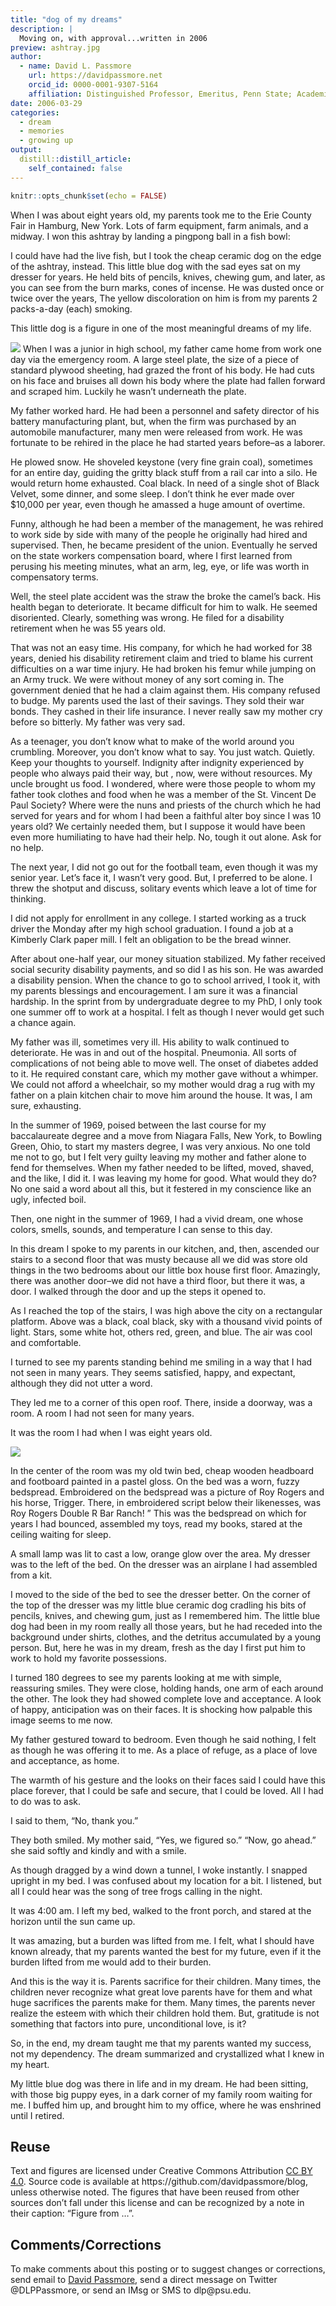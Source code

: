 ```yaml
---
title: "dog of my dreams"
description: |
  Moving on, with approval...written in 2006
preview: ashtray.jpg
author:
  - name: David L. Passmore
    url: https://davidpassmore.net
    orcid_id: 0000-0001-9307-5164
    affiliation: Distinguished Professor, Emeritus, Penn State; Academic Visitor, University of Pittsburgh
date: 2006-03-29
categories:
  - dream
  - memories
  - growing up
output:
  distill::distill_article:
    self_contained: false
---
```


```r
knitr::opts_chunk$set(echo = FALSE)
```

When I was about eight years old, my parents took me to the Erie County Fair in Hamburg, New York. Lots of farm equipment, farm animals, and a midway. I won this ashtray by landing a pingpong ball in a fish bowl:


I could have had the live fish, but I took the cheap ceramic dog on the edge of the ashtray, instead.
This little blue dog with the sad eyes sat on my dresser for years. He held bits of pencils, knives, chewing gum, and later, as you can see from the burn marks, cones of incense. He was dusted once or twice over the years, The yellow discoloration on him is from my parents 2 packs-a-day (each) smoking.

This little dog is a figure in one of the most meaningful dreams of my life.

![](ashtray.jpg)
When I was a junior in high school, my father came home from work one day via the emergency room. A large steel plate, the size of a piece of standard plywood sheeting, had grazed the front of his body. He had cuts on his face and bruises all down his body where the plate had fallen forward and scraped him. Luckily he wasn't underneath the plate.

My father worked hard. He had been a personnel and safety director of his battery manufacturing plant, but, when the firm was purchased by an automobile manufacturer, many men were released from work. He was fortunate to be rehired in the place he had started years before--as a laborer.

He plowed snow. He shoveled keystone (very fine grain coal), sometimes for an entire day, guiding the gritty black stuff from a rail car into a silo. He would return home exhausted. Coal black. In need of a single shot of Black Velvet, some dinner, and some sleep. I don't think he ever made over $10,000 per year, even though he amassed a huge amount of overtime.

Funny, although he had been a member of the management, he was rehired to work side by side with many of the people he originally had hired and supervised. Then, he became president of the union. Eventually he served on the state workers compensation board, where I first learned from perusing his meeting minutes, what an arm, leg, eye, or life was worth in compensatory terms.

Well, the steel plate accident was the straw the broke the camel's back. His health began to deteriorate. It became difficult for him to walk. He seemed disoriented. Clearly, something was wrong. He filed for a disability retirement when he was 55 years old.

That was not an easy time. His company, for which he had worked for 38 years, denied his disability retirement claim and tried to blame his current difficulties on a war time injury. He had broken his femur while jumping on an Army truck. We were without money of any sort coming in. The government denied that he had a claim against them. His company refused to budge. My parents used the last of their savings. They sold their war bonds. They cashed in their life insurance. I never really saw my mother cry before so bitterly. My father was very sad.

As a teenager, you don't know what to make of the world around you crumbling. Moreover, you don't know what to say. You just watch. Quietly. Keep your thoughts to yourself. Indignity after indignity experienced by people who always paid their way, but , now, were without resources. My uncle brought us food. I wondered, where were those people to whom my father took clothes and food when he was a member of the St. Vincent De Paul Society? Where were the nuns and priests of the church which he had served for years and for whom I had been a faithful alter boy since I was 10 years old? We certainly needed them, but I suppose it would have been even more humiliating to have had their help. No, tough it out alone. Ask for no help.

The next year, I did not go out for the football team, even though it was my senior year. Let's face it, I wasn't very good. But, I preferred to be alone. I threw the shotput and discuss, solitary events which leave a lot of time for thinking.

I did not apply for enrollment in any college. I started working as a truck driver the Monday after my high school graduation. I found a job at a Kimberly Clark paper mill. I felt an obligation to be the bread winner.

After about one-half year, our money situation stabilized. My father received social security disability payments, and so did I as his son. He was awarded a disability pension. When the chance to go to school arrived, I took it, with my parents blessings and encouragement. I am sure it was a financial hardship. In the sprint from by undergraduate degree to my PhD, I only took one summer off to work at a hospital. I felt as though I never would get such a chance again.

My father was ill, sometimes very ill. His ability to walk continued to deteriorate. He was in and out of the hospital. Pneumonia. All sorts of complications of not being able to move well. The onset of diabetes added to it. He required constant care, which my mother gave without a whimper. We could not afford a wheelchair, so my mother would drag a rug with my father on a plain kitchen chair to move him around the house. It was, I am sure, exhausting.

In the summer of 1969, poised between the last course for my baccalaureate degree and a move from Niagara Falls, New York, to Bowling Green, Ohio, to start my masters degree, I was very anxious. No one told me not to go, but I felt very guilty leaving my mother and father alone to fend for themselves. When my father needed to be lifted, moved, shaved, and the like, I did it. I was leaving my home for good. What would they do? No one said a word about all this, but it festered in my conscience like an ugly, infected boil.

Then, one night in the summer of 1969, I had a vivid dream, one whose colors, smells, sounds, and temperature I can sense to this day.

In this dream I spoke to my parents in our kitchen, and, then, ascended our stairs to a second floor that was musty because all we did was store old things in the two bedrooms about our little box house first floor. Amazingly, there was another door--we did not have a third floor, but there it was, a door. I walked through the door and up the steps it opened to.

As I reached the top of the stairs, I was high above the city on a rectangular platform. Above was a black, coal black, sky with a thousand vivid points of light. Stars, some white hot, others red, green, and blue. The air was cool and comfortable.

I turned to see my parents standing behind me smiling in a way that I had not seen in many years. They seems satisfied, happy, and expectant, although they did not utter a word.

They led me to a corner of this open roof. There, inside a doorway, was a room. A room I had not seen for many years.

It was the room I had when I was eight years old.

![](vintage.jpg)

In the center of the room was my old twin bed, cheap wooden headboard and footboard painted in a pastel gloss. On the bed was a worn, fuzzy bedspread. Embroidered on the bedspread was a picture of Roy Rogers and his horse, Trigger. There, in embroidered script below their likenesses, was Roy Rogers Double R Bar Ranch! " This was the bedspread on which for years I had bounced, assembled my toys, read my books, stared at the ceiling waiting for sleep.

A small lamp was lit to cast a low, orange glow over the area. My dresser was to the left of the bed. On the dresser was an airplane I had assembled from a kit.

I moved to the side of the bed to see the dresser better. On the corner of the top of the dresser was my little blue ceramic dog cradling his bits of pencils, knives, and chewing gum, just as I remembered him. The little blue dog had been in my room really all those years, but he had receded into the background under shirts, clothes, and the detritus accumulated by a young person. But, here he was in my dream, fresh as the day I first put him to work to hold my favorite possessions.

I turned 180 degrees to see my parents looking at me with simple, reassuring smiles. They were close, holding hands, one arm of each around the other. The look they had showed complete love and acceptance. A look of happy, anticipation was on their faces. It is shocking how palpable this image seems to me now.

My father gestured toward to bedroom. Even though he said nothing, I felt as though he was offering it to me. As a place of refuge, as a place of love and acceptance, as home.

The warmth of his gesture and the looks on their faces said I could have this place forever, that I could be safe and secure, that I could be loved. All I had to do was to ask.

I said to them, "No, thank you."

They both smiled. My mother said, "Yes, we figured so." "Now, go ahead." she said softly and kindly and with a smile.

As though dragged by a wind down a tunnel, I woke instantly. I snapped upright in my bed. I was confused about my location for a bit. I listened, but all I could hear was the song of tree frogs calling in the night.

It was 4:00 am. I left my bed, walked to the front porch, and stared at the horizon until the sun came up.

It was amazing, but a burden was lifted from me. I felt, what I should have known already, that my parents wanted the best for my future, even if it the burden lifted from me would add to their burden.

And this is the way it is. Parents sacrifice for their children. Many times, the children never recognize what great love parents have for them and what huge sacrifices the parents make for them. Many times, the parents never realize the esteem with which their children hold them. But, gratitude is not something that factors into pure, unconditional love, is it?

So, in the end, my dream taught me that my parents wanted my success, not my dependency. The dream summarized and crystallized what I knew in my heart.

My little blue dog was there in life and in my dream. He had been sitting, with those big puppy eyes, in a dark corner of my family room waiting for me. I buffed him up, and brought him to my office, where he was enshrined until I retired.

## Reuse {.appendix}

Text and figures are licensed under Creative Commons Attribution [CC BY 4.0](https://creativecommons.org/licenses/by-sa/4.0/). Source code is available at https://github.com/davidpassmore/blog, unless otherwise noted. The figures that have been reused from other sources don't fall under this license and can be recognized by a note in their caption: "Figure from ...".

## Comments/Corrections {.appendix}

To make comments about this posting or to suggest changes or corrections, send email to [David Passmore](dlp@davidpassmore.net), send a direct message on Twitter @DLPPassmore, or send an IMsg or SMS to dlp@psu.edu.
